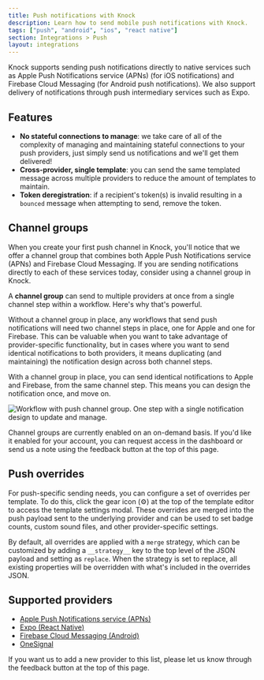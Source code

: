 ```yaml
---
title: Push notifications with Knock
description: Learn how to send mobile push notifications with Knock.
tags: ["push", "android", "ios", "react native"]
section: Integrations > Push
layout: integrations
---
```


Knock supports sending push notifications directly to native services such as Apple Push Notifications service (APNs) (for iOS notifications) and Firebase Cloud Messaging (for Android push notifications). We also support delivery of notifications through push intermediary services such as Expo.

## Features

- **No stateful connections to manage**: we take care of all of the complexity of managing and maintaining stateful connections to your push providers, just simply send us notifications and we'll get them delivered!
- **Cross-provider, single template**: you can send the same templated message across multiple providers to reduce the amount of templates to maintain.
- **Token deregistration**: if a recipient's token(s) is invalid resulting in a `bounced` message when attempting to send, remove the token.

## Channel groups

When you create your first push channel in Knock, you'll notice that we offer a channel group that combines both Apple Push Notifications service (APNs) and Firebase Cloud Messaging. If you are sending notifications directly to each of these services today, consider using a channel group in Knock.

A **channel group** can send to multiple providers at once from a single channel step within a workflow. Here's why that's powerful.

Without a channel group in place, any workflows that send push notifications will need two channel steps in place, one for Apple and one for Firebase. This can be valuable when you want to take advantage of provider-specific functionality, but in cases where you want to send identical notifications to both providers, it means duplicating (and maintaining) the notification design across both channel steps.

With a channel group in place, you can send identical notifications to Apple and Firebase, from the same channel step. This means you can design the notification once, and move on.

<Image
  src="/images/integrations/push/channel-group-example.png"
  width={2252}
  height={928}
  className="rounded-md mx-auto border border-gray-200"
  alt="Workflow with push channel group. One step with a single notification design to update and manage."
/>

Channel groups are currently enabled on an on-demand basis. If you'd like it enabled for your account, you can request access in the dashboard or send us a note using the feedback button at the top of this page.

## Push overrides

For push-specific sending needs, you can configure a set of overrides per template. To do this, click the gear icon (⚙️) at the top of the template editor to access the template settings modal. These overrides are merged into the push payload sent to the underlying provider and can be used to set badge counts, custom sound files, and other provider-specific settings.

By default, all overrides are applied with a `merge` strategy, which can be customized by adding a `__strategy__` key to the top level of the JSON payload and setting as `replace`. When the strategy is set to replace, all existing properties will be overridden with what's included in the overrides JSON.

## Supported providers

- [Apple Push Notifications service (APNs)](/integrations/push/apns)
- [Expo (React Native)](/integrations/push/expo)
- [Firebase Cloud Messaging (Android)](/integrations/push/firebase)
- [OneSignal](/integrations/push/one-signal)

If you want us to add a new provider to this list, please let us know through the feedback button at the top of this page.
